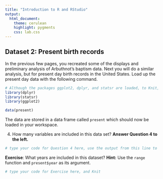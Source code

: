 ```yaml
---
title: "Introduction to R and RStudio"
output:
  html_document: 
    theme: cerulean 
    highlight: pygments
    css: lab.css
---
```


## Dataset 2: Present birth records

In the previous few pages, you recreated some of the displays and preliminary analysis of Arbuthnot's baptism data. Next you will do a similar analysis, but for present day birth records in the United States. Load up the present day data with the following command.

```r
# Although the packages ggplot2, dplyr, and statsr are loaded, to Knit, you must have the library functions in your .Rmd file. Don't erase this code block!
library(dplyr)
library(statsr)
library(ggplot2)
```

```r
data(present)
```

The data are stored in a data frame called `present` which should now be loaded in your workspace.

4. How many variables are included in this data set? <strong>Answer Question 4 to the left.</strong>

```r
# type your code for Question 4 here, use the output from this line to answer Question 4, and Knit

```

<div id="exercise">
**Exercise**: What years are included in this dataset? **Hint:** Use the `range` function and `present$year` as its argument.
</div>

```r
# type your code for Exercise here, and Knit

```

